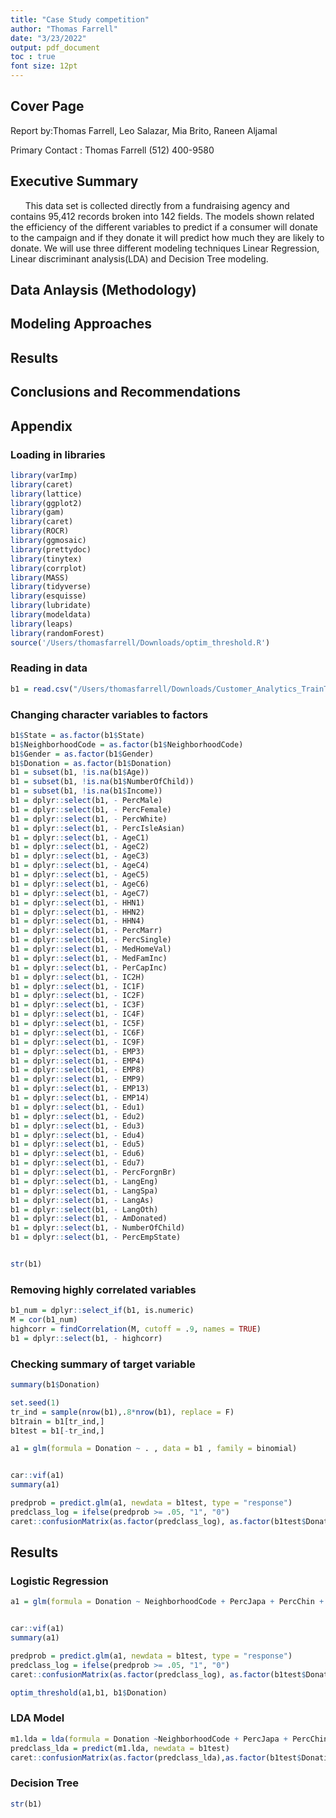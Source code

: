 ```yaml
---
title: "Case Study competition"
author: "Thomas Farrell"
date: "3/23/2022"
output: pdf_document
toc : true
font size: 12pt
---
```

## Cover Page

Report by:Thomas Farrell, Leo Salazar, Mia Brito, Raneen Aljamal


Primary Contact : Thomas Farrell (512) 400-9580

\newpage


## Executive Summary
|       This data set is collected directly from a fundraising agency and contains 95,412 records broken into 142 fields. The models shown related the efficiency of the different variables to predict if a consumer will donate to the campaign and if they donate it will predict how much they are likely to donate. We will use three different modeling techniques Linear Regression, Linear discriminant analysis(LDA) and Decision Tree modeling.

## Data Anlaysis (Methodology)



## Modeling Approaches



## Results



## Conclusions and Recommendations


\newpage

## Appendix

### Loading in libraries
```r
library(varImp)
library(caret)
library(lattice)
library(ggplot2)
library(gam)
library(caret)
library(ROCR)
library(ggmosaic)
library(prettydoc)
library(tinytex)
library(corrplot)
library(MASS)
library(tidyverse)
library(esquisse)
library(lubridate)
library(modeldata)
library(leaps)
library(randomForest)
source('/Users/thomasfarrell/Downloads/optim_threshold.R')

```


### Reading in data


```r
b1 = read.csv("/Users/thomasfarrell/Downloads/Customer_Analytics_TrainTest.csv", sep = ",")
```



### Changing character variables to factors

```r
b1$State = as.factor(b1$State)
b1$NeighborhoodCode = as.factor(b1$NeighborhoodCode)
b1$Gender = as.factor(b1$Gender)
b1$Donation = as.factor(b1$Donation)
b1 = subset(b1, !is.na(b1$Age))
b1 = subset(b1, !is.na(b1$NumberOfChild))
b1 = subset(b1, !is.na(b1$Income))
b1 = dplyr::select(b1, - PercMale)
b1 = dplyr::select(b1, - PercFemale)
b1 = dplyr::select(b1, - PercWhite)
b1 = dplyr::select(b1, - PercIsleAsian)
b1 = dplyr::select(b1, - AgeC1)
b1 = dplyr::select(b1, - AgeC2)
b1 = dplyr::select(b1, - AgeC3)
b1 = dplyr::select(b1, - AgeC4)
b1 = dplyr::select(b1, - AgeC5)
b1 = dplyr::select(b1, - AgeC6)
b1 = dplyr::select(b1, - AgeC7)
b1 = dplyr::select(b1, - HHN1)
b1 = dplyr::select(b1, - HHN2)
b1 = dplyr::select(b1, - HHN4)
b1 = dplyr::select(b1, - PercMarr)
b1 = dplyr::select(b1, - PercSingle)
b1 = dplyr::select(b1, - MedHomeVal)
b1 = dplyr::select(b1, - MedFamInc)
b1 = dplyr::select(b1, - PerCapInc)
b1 = dplyr::select(b1, - IC2H)
b1 = dplyr::select(b1, - IC1F)
b1 = dplyr::select(b1, - IC2F)
b1 = dplyr::select(b1, - IC3F)
b1 = dplyr::select(b1, - IC4F)
b1 = dplyr::select(b1, - IC5F)
b1 = dplyr::select(b1, - IC6F)
b1 = dplyr::select(b1, - IC9F)
b1 = dplyr::select(b1, - EMP3)
b1 = dplyr::select(b1, - EMP4)
b1 = dplyr::select(b1, - EMP8)
b1 = dplyr::select(b1, - EMP9)
b1 = dplyr::select(b1, - EMP13)
b1 = dplyr::select(b1, - EMP14)
b1 = dplyr::select(b1, - Edu1)
b1 = dplyr::select(b1, - Edu2)
b1 = dplyr::select(b1, - Edu3)
b1 = dplyr::select(b1, - Edu4)
b1 = dplyr::select(b1, - Edu5)
b1 = dplyr::select(b1, - Edu6)
b1 = dplyr::select(b1, - Edu7)
b1 = dplyr::select(b1, - PercForgnBr)
b1 = dplyr::select(b1, - LangEng)
b1 = dplyr::select(b1, - LangSpa)
b1 = dplyr::select(b1, - LangAs)
b1 = dplyr::select(b1, - LangOth)
b1 = dplyr::select(b1, - AmDonated)
b1 = dplyr::select(b1, - NumberOfChild)
b1 = dplyr::select(b1, - PercEmpState)


str(b1)
```


### Removing highly correlated variables

```r
b1_num = dplyr::select_if(b1, is.numeric)
M = cor(b1_num)
highcorr = findCorrelation(M, cutoff = .9, names = TRUE)
b1 = dplyr::select(b1, - highcorr)
```




### Checking summary of target variable

```r
summary(b1$Donation)
```


```r
set.seed(1)
tr_ind = sample(nrow(b1),.8*nrow(b1), replace = F)
b1train = b1[tr_ind,]
b1test = b1[-tr_ind,]
```


```r
a1 = glm(formula = Donation ~ . , data = b1 , family = binomial)


car::vif(a1)
summary(a1)

predprob = predict.glm(a1, newdata = b1test, type = "response")
predclass_log = ifelse(predprob >= .05, "1", "0")
caret::confusionMatrix(as.factor(predclass_log), as.factor(b1test$Donation), positive = "1")

```


## Results

### Logistic Regression


```r
a1 = glm(formula = Donation ~ NeighborhoodCode + PercJapa + PercChin + AvgRent + IC3H + LFAF + MaxDol + LastDol, data = b1 , family = binomial)


car::vif(a1)
summary(a1)

predprob = predict.glm(a1, newdata = b1test, type = "response")
predclass_log = ifelse(predprob >= .05, "1", "0")
caret::confusionMatrix(as.factor(predclass_log), as.factor(b1test$Donation), positive = "1")
```




```r
optim_threshold(a1,b1, b1$Donation)
```






### LDA Model


```r
m1.lda = lda(formula = Donation ~NeighborhoodCode + PercJapa + PercChin + AvgRent + IC3H + LFAF + MaxDol + LastDol, data = b1train)
predclass_lda = predict(m1.lda, newdata = b1test)
caret::confusionMatrix(as.factor(predclass_lda),as.factor(b1test$Donation), positive = "1")
```




### Decision Tree


```r
str(b1)
```


